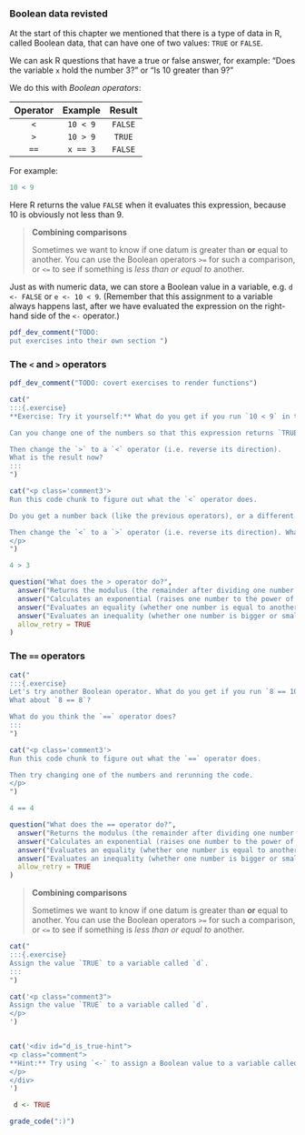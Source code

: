 ### Boolean data revisted

At the start of this chapter we mentioned that there is a type of data in R, called Boolean data, that can have one of two values: `TRUE` or `FALSE`.

We can ask R questions that have a true or false answer, for example: "Does the variable `x` hold the number 3?" or "Is 10 greater than 9?"

We do this with *Boolean operators*:

| Operator  | Example  | Result  |
|:---------:|:--------:|:-------:|
| `<`       | `10 < 9` | `FALSE` |
| `>`       | `10 > 9` | `TRUE`  |
| `==`      | `x == 3` | `FALSE` |

For example:

```r
10 < 9
```

Here R returns the value `FALSE` when it evaluates this expression, because 10 is obviously not less than 9.

> __Combining comparisons__
>
> Sometimes we want to know if one datum is greater than **or** equal
> to another. You can use the Boolean operators `>=` for such a comparison, or
> `<=` to see if something is *less than or equal to* another.

Just as with numeric data, we can store a Boolean value in a variable, e.g. `d <- FALSE` or `e <- 10 < 9`. (Remember that this assignment to a variable always happens last, after we have evaluated the expression on the right-hand side of the `<-` operator.)

```r
pdf_dev_comment("TODO: 
put exercises into their own section ")
```


### The `<` and `>` operators

```r
pdf_dev_comment("TODO: covert exercises to render functions")
```

<!-- Book version -->

```r
cat("
:::{.exercise}
**Exercise: Try it yourself:** What do you get if you run `10 < 9` in the RStudio Console?

Can you change one of the numbers so that this expression returns `TRUE`?

Then change the `>` to a `<` operator (i.e. reverse its direction). 
What is the result now?
:::
")
```

<!-- Tutorial version -->

```r
cat("<p class='comment3'>
Run this code chunk to figure out what the `<` operator does.

Do you get a number back (like the previous operators), or a different type of data?

Then change the `<` to a `>` operator (i.e. reverse its direction). What is the result now?
</p>
")
```

```r
4 > 3
```

```r
question("What does the > operator do?",
  answer("Returns the modulus (the remainder after dividing one number by another)."),
  answer("Calculates an exponential (raises one number to the power of the second."),
  answer("Evaluates an equality (whether one number is equal to another)."),
  answer("Evaluates an inequality (whether one number is bigger or smaller than another).", correct = TRUE),
  allow_retry = TRUE
)
```

### The `==` operators

<!-- Book version -->

```r
cat("
:::{.exercise}
Let's try another Boolean operator. What do you get if you run `8 == 10`?
What about `8 == 8`?

What do you think the `==` operator does?
:::
")
```

<!-- End book

<!-- Tutorial version -->

```r
cat("<p class='comment3'>
Run this code chunk to figure out what the `==` operator does.

Then try changing one of the numbers and rerunning the code.
</p>
")
```

```r
4 == 4
```

```r
question("What does the == operator do?",
  answer("Returns the modulus (the remainder after dividing one number by another)."),
  answer("Calculates an exponential (raises one number to the power of the second."),
  answer("Evaluates an equality (whether one number is equal to another).", correct = TRUE),
  answer("Evaluates an inequality (whether one number is bigger or smaller than another)."),
  allow_retry = TRUE
)
```

<!-- End tutorial -->


> __Combining comparisons__
>
> Sometimes we want to know if one datum is greater than **or** equal
> to another. You can use the Boolean operators `>=` for such a comparison, or
> `<=` to see if something is *less than or equal to* another.




<!-- Book version -->

```r
cat("
:::{.exercise}
Assign the value `TRUE` to a variable called `d`.
:::
")
```

<!-- End book version -->

<!-- Tutorial version -->

```r
cat('<p class="comment3">
Assign the value `TRUE` to a variable called `d`.
</p>
')
```

```r
```

```r
cat('<div id="d_is_true-hint">
<p class="comment">
**Hint:** Try using `<-` to assign a Boolean value to a variable called `d`
</p>
</div>
')
```

```r
 d <- TRUE
```

```r
grade_code(":)")
```

<!-- End tutorial -->